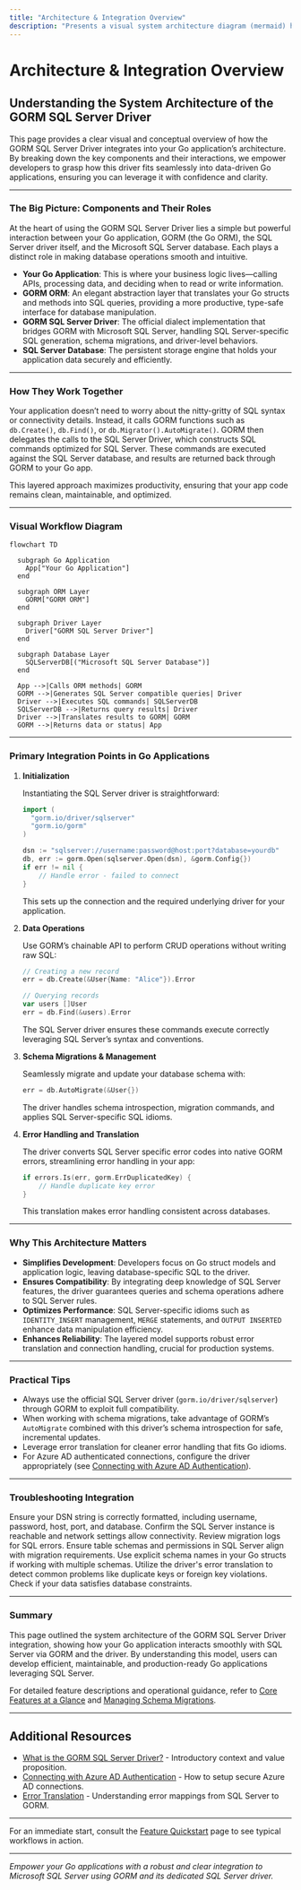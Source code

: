 ```yaml
---
title: "Architecture & Integration Overview"
description: "Presents a visual system architecture diagram (mermaid) highlighting main components: your Go app, GORM ORM, the SQL Server driver, and the underlying SQL Server database. Explains how these pieces interact and outlines primary integration points within Go applications."
---
```


# Architecture & Integration Overview

## Understanding the System Architecture of the GORM SQL Server Driver

This page provides a clear visual and conceptual overview of how the GORM SQL Server Driver integrates into your Go application’s architecture. By breaking down the key components and their interactions, we empower developers to grasp how this driver fits seamlessly into data-driven Go applications, ensuring you can leverage it with confidence and clarity.

---

### The Big Picture: Components and Their Roles

At the heart of using the GORM SQL Server Driver lies a simple but powerful interaction between your Go application, GORM (the Go ORM), the SQL Server driver itself, and the Microsoft SQL Server database. Each plays a distinct role in making database operations smooth and intuitive.

- **Your Go Application**: This is where your business logic lives—calling APIs, processing data, and deciding when to read or write information.
- **GORM ORM**: An elegant abstraction layer that translates your Go structs and methods into SQL queries, providing a more productive, type-safe interface for database manipulation.
- **GORM SQL Server Driver**: The official dialect implementation that bridges GORM with Microsoft SQL Server, handling SQL Server-specific SQL generation, schema migrations, and driver-level behaviors.
- **SQL Server Database**: The persistent storage engine that holds your application data securely and efficiently.

---

### How They Work Together

Your application doesn’t need to worry about the nitty-gritty of SQL syntax or connectivity details. Instead, it calls GORM functions such as `db.Create()`, `db.Find()`, or `db.Migrator().AutoMigrate()`. GORM then delegates the calls to the SQL Server Driver, which constructs SQL commands optimized for SQL Server. These commands are executed against the SQL Server database, and results are returned back through GORM to your Go app.

This layered approach maximizes productivity, ensuring that your app code remains clean, maintainable, and optimized.

---

### Visual Workflow Diagram

```mermaid
flowchart TD

  subgraph Go Application
    App["Your Go Application"]
  end
  
  subgraph ORM Layer
    GORM["GORM ORM"]
  end
  
  subgraph Driver Layer
    Driver["GORM SQL Server Driver"]
  end
  
  subgraph Database Layer
    SQLServerDB[("Microsoft SQL Server Database")]
  end

  App -->|Calls ORM methods| GORM
  GORM -->|Generates SQL Server compatible queries| Driver
  Driver -->|Executes SQL commands| SQLServerDB
  SQLServerDB -->|Returns query results| Driver
  Driver -->|Translates results to GORM| GORM
  GORM -->|Returns data or status| App

```

---

### Primary Integration Points in Go Applications

1. **Initialization**

   Instantiating the SQL Server driver is straightforward:

   ```go
   import (
     "gorm.io/driver/sqlserver"
     "gorm.io/gorm"
   )

   dsn := "sqlserver://username:password@host:port?database=yourdb"
   db, err := gorm.Open(sqlserver.Open(dsn), &gorm.Config{})
   if err != nil {
       // Handle error - failed to connect
   }
   ```

   This sets up the connection and the required underlying driver for your application.

2. **Data Operations**

   Use GORM’s chainable API to perform CRUD operations without writing raw SQL:

   ```go
   // Creating a new record
   err = db.Create(&User{Name: "Alice"}).Error

   // Querying records
   var users []User
   err = db.Find(&users).Error
   ```

   The SQL Server driver ensures these commands execute correctly leveraging SQL Server’s syntax and conventions.

3. **Schema Migrations & Management**

   Seamlessly migrate and update your database schema with:

   ```go
   err = db.AutoMigrate(&User{})
   ```

   The driver handles schema introspection, migration commands, and applies SQL Server-specific SQL idioms.

4. **Error Handling and Translation**

   The driver converts SQL Server specific error codes into native GORM errors, streamlining error handling in your app:

   ```go
   if errors.Is(err, gorm.ErrDuplicatedKey) {
       // Handle duplicate key error
   }
   ```

   This translation makes error handling consistent across databases.

---

### Why This Architecture Matters

- **Simplifies Development**: Developers focus on Go struct models and application logic, leaving database-specific SQL to the driver.
- **Ensures Compatibility**: By integrating deep knowledge of SQL Server features, the driver guarantees queries and schema operations adhere to SQL Server rules.
- **Optimizes Performance**: SQL Server-specific idioms such as `IDENTITY_INSERT` management, `MERGE` statements, and `OUTPUT INSERTED` enhance data manipulation efficiency.
- **Enhances Reliability**: The layered model supports robust error translation and connection handling, crucial for production systems.

---

### Practical Tips

- Always use the official SQL Server driver (`gorm.io/driver/sqlserver`) through GORM to exploit full compatibility.
- When working with schema migrations, take advantage of GORM’s `AutoMigrate` combined with this driver’s schema introspection for safe, incremental updates.
- Leverage error translation for cleaner error handling that fits Go idioms.
- For Azure AD authenticated connections, configure the driver appropriately (see [Connecting with Azure AD Authentication](/guides/getting-started/azure-ad-auth)).

---

### Troubleshooting Integration

<AccordionGroup title="Common Integration Issues & Solutions">
<Accordion title="Cannot Connect to SQL Server">
Ensure your DSN string is correctly formatted, including username, password, host, port, and database. Confirm the SQL Server instance is reachable and network settings allow connectivity.
</Accordion>

<Accordion title="Schema Migration Fails or Is Incomplete">
Review migration logs for SQL errors. Ensure table schemas and permissions in SQL Server align with migration requirements. Use explicit schema names in your Go structs if working with multiple schemas.
</Accordion>

<Accordion title="Unexpected Errors on Data Operations">
Utilize the driver's error translation to detect common problems like duplicate keys or foreign key violations. Check if your data satisfies database constraints.
</Accordion>
</AccordionGroup>

---

### Summary

This page outlined the system architecture of the GORM SQL Server Driver integration, showing how your Go application interacts smoothly with SQL Server via GORM and the driver. By understanding this model, users can develop efficient, maintainable, and production-ready Go applications leveraging SQL Server.

For detailed feature descriptions and operational guidance, refer to [Core Features at a Glance](/overview/introduction-core-concepts/core-features-overview) and [Managing Schema Migrations](/guides/database-operations/schema-migrations).


---

## Additional Resources

- [What is the GORM SQL Server Driver?](/overview/introduction-core-concepts/product-intro-value) - Introductory context and value proposition.
- [Connecting with Azure AD Authentication](/guides/getting-started/azure-ad-auth) - How to setup secure Azure AD connections.
- [Error Translation](/api-reference/error-handling/error-translation) - Understanding error mappings from SQL Server to GORM.


---

For an immediate start, consult the [Feature Quickstart](/overview/architecture-use-cases/feature-quickstart) page to see typical workflows in action.

---

*Empower your Go applications with a robust and clear integration to Microsoft SQL Server using GORM and its dedicated SQL Server driver.*
